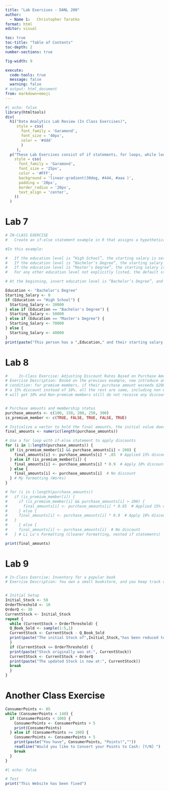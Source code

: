 ```yaml
---
title: "Lab Exercises - DANL 200"
author: 
  - Name 1:   Christopher Taratko
format: html
editor: visual

toc: true
toc-title: "Table of Contents"
toc-depth: 2
number-sections: true

fig-width: 9

execute:
  code-tools: true
  message: false
  warning: false
# output: html_document
from: markdown+emoji
---
```


```r
#| echo: false
library(htmltools)
div(
  h1("Data Analytics Lab Review (In Class Exercises)",
     style = css(
       font_family = 'Garamond',
       font_size = '40px',
       color = '#ddd'
       )
     ),
  p("These Lab Exercises consist of if statements, for loops, while loops, and repeat statements",
    style = css(
      font_family = 'Garamond',
      font_size = '25px',
      color = '#FFF',
      background = 'linear-gradient(30deg, #444, #aaa )',
      padding = '20px',
      border_radius = '20px',
      text_align = 'center',
    ))
  )

```

# Lab 7

```r
# IN-CLASS EXERCISE
#   Create an if-else statement example in R that assigns a hypothetical starting salary based on different education levels. We’ll consider three levels of education: High School, Bachelor’s Degree, and Master’s Degree.

#In this example:

#   If the education level is “High School”, the starting salary is set to $30,000.
#   If the education level is “Bachelor’s Degree”, the starting salary is set to $50,000.
#   If the education level is “Master’s Degree”, the starting salary is set to $70,000.
#   For any other education level not explicitly listed, the default starting salary is set to $40,000.

# At the beginning, insert education level is “Bachelor’s Degree”, and Initialize the starting salary at 0. At the end use print() to show the result.

Education <- "Bachelor's Degree"
Starting_Salary <- 0
if (Education == "High School") {
  Starting_Salary <- 30000
} else if (Education == "Bachelor's Degree") {
  Starting_Salary <- 50000
} else if (Education == "Master's Degree") {
  Starting_Salary <- 70000
} else {
  Starting_Salary <- 40000
}
print(paste("This person has a ",Education," and their starting salary will be $",Starting_Salary,sep = ''))
```

# Lab 8

```r
#     In-Class Exercise: Adjusting Discount Rates Based on Purchase Amount
# Exercise Description: Based on the previous example, now introduce an additional 
# condition: for premium members, if their purchase amount exceeds $200, they get 
# a 15% discount instead of 10%. all the rest are same, including non exceeds $200 
# will get 10% and Non-premium members still do not receive any discount.


# Purchase amounts and membership status
purchase_amounts <- c(100, 150, 200, 250, 300)
is_premium_member <- c(TRUE, FALSE, TRUE, FALSE, TRUE)

# Initialize a vector to hold the final amounts, the initial value doesn't matter, eventually they will updated. But the length is important, it gives us the vector of results.
final_amounts <- numeric(length(purchase_amounts))

# Use a for loop with if-else statement to apply discounts
for (i in 1:length(purchase_amounts)) {
  if (is_premium_member[i] && purchase_amounts[i] > 200) {
    final_amounts[i] <- purchase_amounts[i] * .85  # Applied 15% discount
  } else if (is_premium_member[i]) {
    final_amounts[i] <- purchase_amounts[i] * 0.9  # Apply 10% discount
  } else {
    final_amounts[i] <- purchase_amounts[i]  # No discount
  } # My formatting (Works)
}

# for (i in 1:length(purchase_amounts)) 
#   if (is_premium_member[i]) {
#     if (is_premium_member[i] && purchase_amounts[i] > 200) {
#       final_amounts[i] <- purchase_amounts[i] * 0.85  # Applied 15% discount 
#     } else {
#     final_amounts[i] <- purchase_amounts[i] * 0.9  # Apply 10% discount
#   }
#     } else {
#     final_amounts[i] <- purchase_amounts[i]  # No discount
#   } # Li Lu's Formatting (Cleaner Formatting, nested if statements)

print(final_amounts)
```

# Lab 9

```r
# In-Class Exercise: Inventory for a popular book
# Exercise Description: You own a small bookstore, and you keep track of the inventory for a popular book. Initially, you have 50 books in stock. Throughout the day, customers buy them, and you record each sale. Your policy is to order 30 more books whenever your stock drops below 10 to ensure you always have enough books to meet demand. The simulation stops after ordering more books once, for simplicity.


# Initial Setup
Initial_Stock <- 50
OrderThreshold <- 10
OrderQ <- 30
CurrentStock <- Initial_Stock
repeat {
  while (CurrentStock > OrderThreshold) {
  Q_Book_Sold <- sample(1:5,1)
  CurrentStock <- CurrentStock - Q_Book_Sold
  print(paste("The initial Stock of",Initial_Stock,"has been reduced to:",CurrentStock))
  } 
  if (CurrentStock <= OrderThreshold) {
  print(paste("Stock originally was at:", CurrentStock))
  CurrentStock <- CurrentStock + OrderQ
  print(paste("The updated Stock is now at:", CurrentStock))
  break
  } 
}

```

# Another Class Exercise

```r
ConsumerPoints <- 85
while (ConsumerPoints < 140) {
  if (ConsumerPoints < 100) {
    ConsumerPoints <- ConsumerPoints + 5
    print(ConsumerPoints)
  } else if (ConsumerPoints >= 100) {
    ConsumerPoints <- ConsumerPoints + 5
    print(paste("You have", ConsumerPoints, "Points!",""))
    readline("Would you like to Convert your Points to Cash: [Y/N] ")
    break
  }
}
```

```r
#| echo: false

# Test
print("This Website has been fixed")
```
